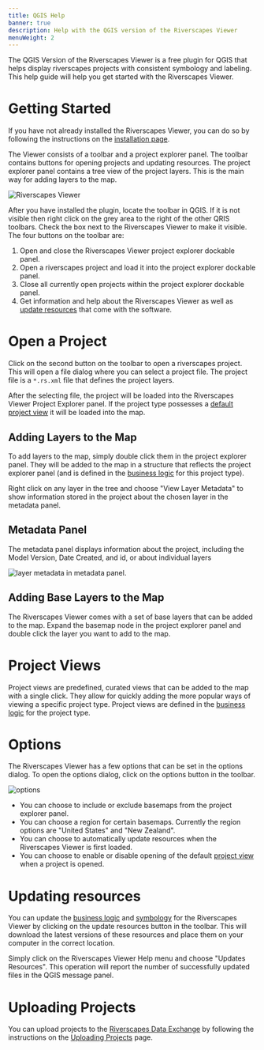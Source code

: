 ```yaml
---
title: QGIS Help
banner: true
description: Help with the QGIS version of the Riverscapes Viewer
menuWeight: 2
---
```


The QGIS Version of the Riverscapes Viewer is a free plugin for QGIS that helps display riverscapes projects with consistent symbology and labeling. This help guide will help you get started with the Riverscapes Viewer.

# Getting Started

If you have not already installed the Riverscapes Viewer, you can do so by following the instructions on the [installation page](/deploy/install-qgis).

The Viewer consists of a toolbar and a project explorer panel. The toolbar contains buttons for opening projects and updating resources. The project explorer panel contains a tree view of the project layers. This is the main way for adding layers to the map.

![Riverscapes Viewer](/images/qviewer/qris_toolbar_map_project.png)

After you have installed the plugin, locate the toolbar in QGIS. If it is not visible then right click on the grey area to the right of the other QRIS toolbars. Check the box next to the Riverscapes Viewer to make it visible. The four buttons on the toolbar are:

1. Open and close the Riverscapes Viewer project explorer dockable panel.
1. Open a riverscapes project and load it into the project explorer dockable panel.
1. Close all currently open projects within the project explorer dockable panel.
1. Get information and help about the Riverscapes Viewer as well as [update resources](/software-help/help-qgis/#updating-resources) that come with the software.

# Open a Project

Click on the second button on the toolbar to open a riverscapes project. This will open a file dialog where you can select a project file. The project file is a `*.rs.xml` file that defines the project layers.

After the selecting file, the project will be loaded into the Riverscapes Viewer Project Explorer panel. If the project type possesses a [default project view]() it will be loaded into the map.

## Adding Layers to the Map

To add layers to the map, simply double click them in the project explorer panel. They will be added to the map in a structure that reflects the project explorer panel (and is defined in the [business logic](/technical-reference/business-logic) for this project type).

Right click on any layer in the tree and choose "View Layer Metadata" to show information stored in the project about the chosen layer in the metadata panel.

## Metadata Panel

The metadata panel displays information about the project, including the Model Version, Date Created, and id, or about individual layers

![layer metadata in metadata panel](/images/qviewer/qris_layer_metadata.png).

## Adding Base Layers to the Map

The Riverscapes Viewer comes with a set of base layers that can be added to the map. Expand the basemap node in the project explorer panel and double click the layer you want to add to the map.

# Project Views

Project views are predefined, curated views that can be added to the map with a single click. They allow for quickly adding the more popular ways of viewing a specific project type. Project views are defined in the [business logic](/technical-reference/business-logic) for the project type.

# Options

The Riverscapes Viewer has a few options that can be set in the options dialog. To open the options dialog, click on the options button in the toolbar.

![options](/images/qviewer/qris_options.png)

- You can choose to include or exclude basemaps from the project explorer panel.
- You can choose a region for certain basemaps. Currently the region options are "United States" and "New Zealand". 
- You can choose to automatically update resources when the Riverscapes Viewer is first loaded.
- You can choose to enable or disable opening of the default [project view]() when a project is opened.

# Updating resources

You can update the [business logic](/technical-reference/business-logic) and [symbology](/technical-reference/symbology/) for the Riverscapes Viewer by clicking on the update resources button in the toolbar. This will download the latest versions of these resources and place them on your computer in the correct location.

Simply click on the Riverscapes Viewer Help menu and choose "Updates Resources". This operation will report the number of successfully updated files in the QGIS message panel.

# Uploading Projects

You can upload projects to the [Riverscapes Data Exchange](https://data.riverscapes.net) by following the instructions on the [Uploading Projects](/software-help/help-qgis-uploader) page.
